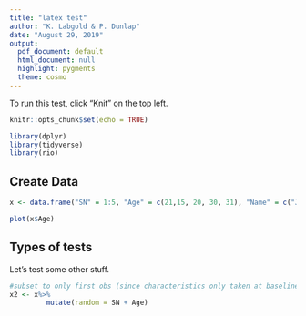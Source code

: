 ---
title: "latex test"
author: "K. Labgold & P. Dunlap"
date: "August 29, 2019"
output:
  pdf_document: default
  html_document: null
  highlight: pygments
  theme: cosmo
---

To run this test, click "Knit" on the top left. 

```{r setup, include=FALSE}
knitr::opts_chunk$set(echo = TRUE)

library(dplyr)
library(tidyverse)
library(rio)
```

## Create Data
```{r }
x <- data.frame("SN" = 1:5, "Age" = c(21,15, 20, 30, 31), "Name" = c("John","Dora", "Joe", "Denise", "Jamie"))

plot(x$Age)
```

## Types of tests
Let's test some other stuff.
```{r}
#subset to only first obs (since characteristics only taken at baseline)
x2 <- x%>%
         mutate(random = SN + Age)
```
